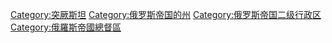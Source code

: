 [[Category:突厥斯坦|Category:突厥斯坦]]
[[Category:俄罗斯帝国的州|Category:俄罗斯帝国的州]]
[[Category:俄罗斯帝国二级行政区|Category:俄罗斯帝国二级行政区]]
[[Category:俄羅斯帝國總督區|Category:俄羅斯帝國總督區]]